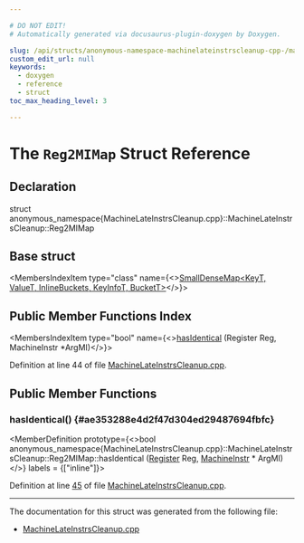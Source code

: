 ```yaml
---

# DO NOT EDIT!
# Automatically generated via docusaurus-plugin-doxygen by Doxygen.

slug: /api/structs/anonymous-namespace-machinelateinstrscleanup-cpp-/machinelateinstrscleanup/reg2mimap
custom_edit_url: null
keywords:
  - doxygen
  - reference
  - struct
toc_max_heading_level: 3

---
```





# The `Reg2MIMap` Struct Reference

<DoxygenPage pluginConfig={pluginConfig}>



## Declaration

<CodeBlock>struct anonymous_namespace{MachineLateInstrsCleanup.cpp}::MachineLateInstrsCleanup::Reg2MIMap</CodeBlock>

## Base struct

<MembersIndex>

<MembersIndexItem
  type="class"
  name={<><a href="/docs/api/classes/llvm/smalldensemap">SmallDenseMap&lt;KeyT, ValueT, InlineBuckets, KeyInfoT, BucketT&gt;</a></>}>
</MembersIndexItem>

</MembersIndex>

## Public Member Functions Index

<MembersIndex>

<MembersIndexItem
  type="bool"
  name={<><a href="#ae353288e4d2f47d304ed29487694fbfc">hasIdentical</a> (Register Reg, MachineInstr &#42;ArgMI)</>}>
</MembersIndexItem>

</MembersIndex>


Definition at line 44 of file <a href="/docs/api/files/lib/lib/codegen/machinelateinstrscleanup-cpp">MachineLateInstrsCleanup.cpp</a>.

<SectionDefinition>

## Public Member Functions

### hasIdentical() {#ae353288e4d2f47d304ed29487694fbfc}

<MemberDefinition
  prototype={<>bool anonymous&#95;namespace&#123;MachineLateInstrsCleanup.cpp&#125;::MachineLateInstrsCleanup::Reg2MIMap::hasIdentical (<a href="/docs/api/classes/llvm/register">Register</a> Reg, <a href="/docs/api/classes/llvm/machineinstr">MachineInstr</a> &#42; ArgMI)</>}
  labels = {["inline"]}>

Definition at line <a href="/docs/api/files/lib/lib/codegen/machinelateinstrscleanup-cpp/#l00045">45</a> of file <a href="/docs/api/files/lib/lib/codegen/machinelateinstrscleanup-cpp">MachineLateInstrsCleanup.cpp</a>.
</MemberDefinition>

</SectionDefinition>

<hr/>

The documentation for this struct was generated from the following file:

<ul>
<li><a href="/docs/api/files/lib/lib/codegen/machinelateinstrscleanup-cpp">MachineLateInstrsCleanup.cpp</a></li>
</ul>

</DoxygenPage>
